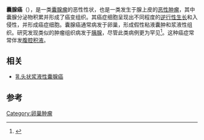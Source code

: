 {{medical}}
{{Infobox disease
 | Name           = 囊腺癌
 | Image          = 
 | Caption        = 
 | DiseasesDB     = 
 | ICD10          = 
 | ICD9           = 
 | ICDO           = 8440/3
 | OMIM           = 
 | MedlinePlus    = 
 | eMedicineSubj  = 
 | eMedicineTopic = 
 | MeshID         = D003536
}}
'''囊腺癌'''（{{lang|en|Cystadenocarcinoma}}），是一类[[囊腺瘤|囊腺瘤]]的恶性性状，也是一类发生于腺上皮的[[恶性肿瘤|恶性肿瘤]]，其中囊腺分泌物积累并形成了癌变组织。其癌症细胞呈现出不同程度的[[逆行性生长|逆行性生长]]和入侵性，并形成癌症细胞。囊腺癌通常病发于卵巢，形成假性粘液囊肿和浆液性组织。研究发现类似的肿瘤组织病发于[[胰腺|胰腺]]，尽管此类病例更为罕见<ref>{{cite article|author = King JC, Ng TT, White SC, Cortina G, Reber HA, Hines OJ|journal = J Gastrointest Surg. |title=Pancreatic serous cystadenocarcinoma: a case report and review of the literature.|date =October 2009 |volume = 13|number = 10|pages = 1864–8 |pmid =19459016}}</ref>。这种癌症常常伴发[[腹腔积液|腹腔积液]]。

==相关==
*[[乳头状浆液性囊腺癌|乳头状浆液性囊腺癌]]

==参考==
{{reflist}}
{{女性生殖道肿瘤}}
[[Category:卵巢肿瘤|Category:卵巢肿瘤]]